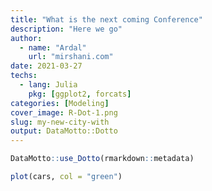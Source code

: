 ```yaml
---
title: "What is the next coming Conference"
description: "Here we go"
author:
  - name: "Ardal"
    url: "mirshani.com"
date: 2021-03-27
techs:
  - lang: Julia
    pkg: [ggplot2, forcats]
categories: [Modeling]
cover_image: R-Dot-1.png
slug: my-new-city-with
output: DataMotto::Dotto
---
```


```r
DataMotto::use_Dotto(rmarkdown::metadata)
```

<!-- Dot 1 ------------------------------------------------>

```r
plot(cars, col = "green")
```


